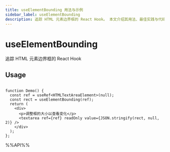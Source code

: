 ```yaml
---
title: useElementBounding 用法与示例
sidebar_label: useElementBounding
description: 追踪 HTML 元素边界框的 React Hook。 本文介绍其用法、最佳实践与代码示例。适用于 React 开发中需要处理副作用的场景。
---
```

# useElementBounding

追踪 HTML 元素边界框的 React Hook

## Usage

```tsx live

function Demo() {
  const ref = useRef<HTMLTextAreaElement>(null);
  const rect = useElementBounding(ref);
  return (
    <div>
      <p>调整框的大小以查看变化</p>
      <textarea ref={ref} readOnly value={JSON.stringify(rect, null, 2)} />
    </div>
  );
};

```

%%API%%